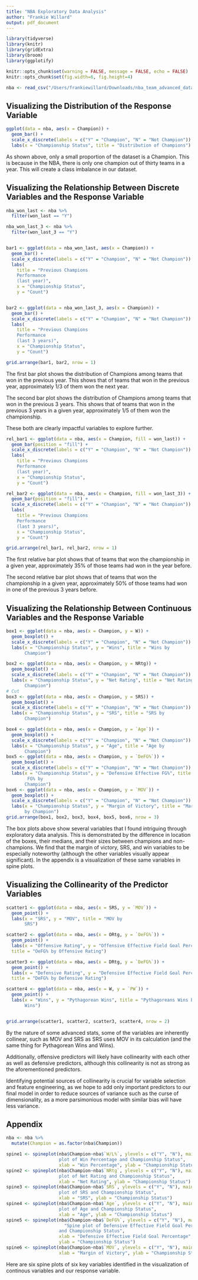 ```yaml
---
title: "NBA Exploratory Data Analysis"
author: "Frankie Willard"
output: pdf_document
---
```


```r

library(tidyverse)
library(knitr)
library(gridExtra)
library(broom)
library(ggplotify)

knitr::opts_chunk$set(warning = FALSE, message = FALSE, echo = FALSE)
knitr::opts_chunk$set(fig.width=6, fig.height=4)

```

```r

nba <- read_csv("/Users/frankiewillard/Downloads/nba_team_advanced_data.csv")

```

## Visualizing the Distribution of the Response Variable

```r

ggplot(data = nba, aes(x = Champion)) + 
  geom_bar() + 
  scale_x_discrete(labels = c("Y" = "Champion", "N" = "Not Champion")) +
  labs(x = "Championship Status", title = "Distribution of Champions")

```

As shown above, only a small proportion of the dataset is a Champion. This is because in the NBA, there is only one champion out of thirty teams in a year. This will create a class imbalance in our dataset.

## Visualizing the Relationship Between Discrete Variables and the Response Variable

```r


nba_won_last <- nba %>% 
  filter(won_last == "Y")

nba_won_last_3 <- nba %>% 
  filter(won_last_3 == "Y")


bar1 <- ggplot(data = nba_won_last, aes(x = Champion)) + 
  geom_bar() + 
  scale_x_discrete(labels = c("Y" = "Champion", "N" = "Not Champion")) +
  labs(
    title = "Previous Champions
    Performance
    (last year)", 
    x = "Championship Status",
    y = "Count")


bar2 <- ggplot(data = nba_won_last_3, aes(x = Champion)) + 
  geom_bar() + 
  scale_x_discrete(labels = c("Y" = "Champion", "N" = "Not Champion")) +
  labs(
    title = "Previous Champions
    Performance
    (last 3 years)", 
    x = "Championship Status",
    y = "Count")

grid.arrange(bar1, bar2, nrow = 1)


```

The first bar plot shows the distribution of Champions among teams that won in the previous year. This shows that of teams that won in the previous year, approximately 1/3 of them won the next year. 

The second bar plot shows the distribution of Champions among teams that won in the previous 3 years. This shows that of teams that won in the previous 3 years in a given year, approximately 1/5 of them won the championship. 

These both are clearly impactful variables to explore further. 


```r

rel_bar1 <- ggplot(data = nba, aes(x = Champion, fill = won_last)) + 
  geom_bar(position = "fill") + 
  scale_x_discrete(labels = c("Y" = "Champion", "N" = "Not Champion")) +
  labs(
    title = "Previous Champions
    Performance
    (last year)", 
    x = "Championship Status",
    y = "Count")

rel_bar2 <- ggplot(data = nba, aes(x = Champion, fill = won_last_3)) + 
  geom_bar(position = "fill") + 
  scale_x_discrete(labels = c("Y" = "Champion", "N" = "Not Champion")) +
  labs(
    title = "Previous Champions
    Performance
    (last 3 years)", 
    x = "Championship Status",
    y = "Count")

grid.arrange(rel_bar1, rel_bar2, nrow = 1)

```

The first relative bar plot shows that of teams that won the championship in a given year, approximately 35% of those teams had won in the year before. 

The second relative bar plot shows that of teams that won the championship in a given year, 
approximately 50% of those teams had won in one of the previous 3 years before. 

## Visualizing the Relationship Between Continuous Variables and the Response Variable


```r

box1 <- ggplot(data = nba, aes(x = Champion, y = W)) + 
  geom_boxplot() + 
  scale_x_discrete(labels = c("Y" = "Champion", "N" = "Not Champion")) +
  labs(x = "Championship Status", y = "Wins", title = "Wins by
       Champion")

box2 <- ggplot(data = nba, aes(x = Champion, y = NRtg)) + 
  geom_boxplot() + 
  scale_x_discrete(labels = c("Y" = "Champion", "N" = "Not Champion")) +
  labs(x = "Championship Status", y = "Net Rating", title = "Net Rating by
       Champion")
# Cut 
box3 <- ggplot(data = nba, aes(x = Champion, y = SRS)) + 
  geom_boxplot() + 
  scale_x_discrete(labels = c("Y" = "Champion", "N" = "Not Champion")) +
  labs(x = "Championship Status", y = "SRS", title = "SRS by
       Champion")

box4 <- ggplot(data = nba, aes(x = Champion, y = `Age`)) + 
  geom_boxplot() + 
  scale_x_discrete(labels = c("Y" = "Champion", "N" = "Not Champion")) +
  labs(x = "Championship Status", y = "Age", title = "Age by
       Champion")  
box5 <- ggplot(data = nba, aes(x = Champion, y = `DeFG%`)) + 
  geom_boxplot() + 
  scale_x_discrete(labels = c("Y" = "Champion", "N" = "Not Champion")) +
  labs(x = "Championship Status", y = "Defensive Effective FG%", title = "Defensive Effective
        FG% by
       Champion")  
box6 <- ggplot(data = nba, aes(x = Champion, y = `MOV`)) + 
  geom_boxplot() +
  scale_x_discrete(labels = c("Y" = "Champion", "N" = "Not Champion")) +
  labs(x = "Championship Status", y = "Margin of Victory", title = "Margin of Victory
       by Champion")
grid.arrange(box1, box2, box3, box4, box5, box6, nrow = 3)
```

The box plots above show several variables that I found intriguing through exploratory data analysis. This is demonstrated by the difference in location of the boxes, their medians, and their sizes between champions and non-champions. We find that the margin of victory, SRS, and win variables to be especially noteworthy (although the other variables visually appear significant). In the appendix is a visualization of these same variables in spine plots.

## Visualizing the Collinearity of the Predictor Variables

```r


scatter1 <- ggplot(data = nba, aes(x = SRS, y = `MOV`)) + 
  geom_point() + 
  labs(x = "SRS", y = "MOV", title = "MOV by
       SRS") 

scatter2 <- ggplot(data = nba, aes(x = ORtg, y = `OeFG%`)) + 
  geom_point() + 
  labs(x = "Offensive Rating", y = "Offensive Effective Field Goal Percentage",
  title = "OeFG% by Offensive Rating") 

scatter3 <- ggplot(data = nba, aes(x = DRtg, y = `DeFG%`)) + 
  geom_point() + 
  labs(x = "Defensive Rating", y = "Defensive Effective Field Goal Percentage",
  title = "DeFG% by Defensive Rating") 

scatter4 <- ggplot(data = nba, aes(x = W, y = `PW`)) + 
  geom_point() + 
  labs(x = "Wins", y = "Pythagorean Wins", title = "Pythagoreans Wins by
       Wins") 


grid.arrange(scatter1, scatter2, scatter3, scatter4, nrow = 2)


```

By the nature of some advanced stats, some of the variables are inherently collinear, such as MOV and SRS as SRS uses MOV in its calculation (and the same thing for Pythagorean Wins and Wins). 

Additionally, offensive predictors will likely have collinearity with each other as well as defensive predictors, although this collinearity is not as strong as the aforementioned predictors.

Identifying potential sources of collinearity is crucial for variable selection and feature engineering, as we hope to add only important predictors to our final model in  order to reduce sources of variance such as the curse of dimensionality, as a more parsimonious model with similar bias will have less variance.

## Appendix

```r

nba <- nba %>% 
  mutate(Champion = as.factor(nba$Champion))

spine1 <- spineplot(nba$Champion~nba$`W/L%`, ylevels = c("Y", "N"), main="Spine
                    plot of Win Percentage and Championship Status",
                    xlab = "Win Percentage", ylab = "Championship Status")
spine2 <- spineplot(nba$Champion~nba$`NRtg`, ylevels = c("Y", "N"), main="Spine
                    plot of Net Rating and Championship Status",
                    xlab = "Net Rating", ylab = "Championship Status")
spine3 <- spineplot(nba$Champion~nba$`SRS`, ylevels = c("Y", "N"), main="Spine
                    plot of SRS and Championship Status",
                    xlab = "SRS", ylab = "Championship Status")
spine4 <- spineplot(nba$Champion~nba$`Age`, ylevels = c("Y", "N"), main="Spine
                    plot of Age and Championship Status",
                    xlab = "Age", ylab = "Championship Status")
spine5 <- spineplot(nba$Champion~nba$`DeFG%`, ylevels = c("Y", "N"), main=
                      "Spine plot of Defensive Effective Field Goal Percentage
                    and Championship Status",
                    xlab = "Defensive Effective Field Goal Percentage",
                    ylab = "Championship Status")
spine6 <- spineplot(nba$Champion~nba$`MOV`, ylevels = c("Y", "N"), main="Spine plot of Margin of Victory and Championship Status",
                    xlab = "Margin of Victory", ylab = "Championship Status")

```

Here are six spine plots of six key variables identified in the visualization of continous variables and our response variable.